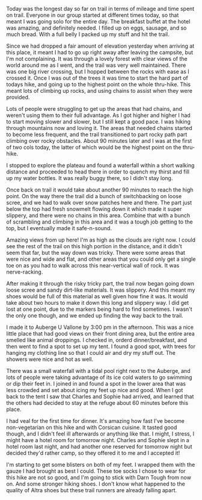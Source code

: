 Today was the longest day so far on trail in terms of mileage and time spent
on trail. Everyone in our group started at different times today, so that meant
I was going solo for the entire day. The breakfast buffet at the hotel was
amazing, and definitely needed. I filled up on eggs, sausage, and so much
bread. With a full belly I packed up my stuff and hit the trail.

Since we had dropped a fair amount of elevation yesterday when arriving at
this place, it meant I had to go up right away after leaving the campsite, but
I'm not complaining. It was through a lovely forest with clear views of the world
around me as I went, and the trail was very well maintained. There was one big
river crossing, but I hopped between the rocks with ease as I crossed it. Once
I was out of the trees it was time to start the hard part of todays hike, and
going up to the highest point on the whole thru-hike. This meant lots of
climbing up rocks, and using chains to assist when they were provided.

Lots of people were struggling to get up the areas that had chains, and weren't
using them to their full advantage. As I got higher and higher I had to start
moving slower and slower, but I still kept a good pace. I was hiking through
mountains now and loving it. The areas that needed chains started to become
less frequent, and the trail transitioned to part rocky path part climbing over
rocky obstacles. About 90 minutes later and I was at the first of two cols today,
the latter of which would be the highest point on the thru-hike.

I stopped to explore the plateau and found a waterfall within a short walking
distance and proceeded to head there in order to quench my thirst and fill up
my water bottles. It was really buggy there, so I didn't stay long.

Once back on trail it would take about another 90 minutes to reach the high
point. On the way there the trail did a bunch of switchbacking on loose scree,
and we had to walk over snow patches here and there. The part just below the top
had fresh snowmelt flowing down it which made it super slippery, and there
were no chains in this area. Combine that with a bunch of scrambling and
climbing in this area and it was a tough job getting to the top, but I eventually
made it safe-n-sound.

Amazing views from up here! I'm as high as the clouds are right now. I could see
the rest of the trail on this high portion in the distance, and it didn't seem
that far, but the way down was tricky. There were some areas that were nice and
wide and flat, and other areas that you could only get a single toe on as you
had to walk across this near-vertical wall of rock. It was nerve-racking.

After making it through the risky tricky part, the trail now began going down
loose scree and sandy dirt-like materials. It was slippery. And this meant my
shoes would be full of this material as well given how fine it was. It would
take about two hours to make it down this long and slippery way. I did get
lost at one point, due to the markers being hard to find sometimes. I wasn't the
only one though, and we ended up finding the way back to the trail.

I made it to Auberge U Vallone by 3:00 pm in the afternoon. This was a nice little
place that had good views on their front dining area, but the entire area smelled
like animal droppings. I checked in, orderd dinner/breakfast, and then went to
find a spot to set up my tent. I found a good spot, with trees for hanging my
clothing line so that I could air and dry my stuff out. The showers were nice
and hot as well.

There was a small waterfall with a tidal pool right next to the Auberge, and lots
of people were taking advantage of its ice cold waters to go swimming or dip
their feet in. I joined in and found a spot in the lower area that was less
crowded and set about icing my feet up nice and good. When I got back to the
tent I saw that Charles and Sophie had arrived, and learned that the others
had decided to stay at the refuge about 60 minutes before this place.

I had veal for the first time for dinner. It's amazing how fast I've become
non-vegetarian on this hike and with Corsican cuisine. It tasted good though,
and I didn't feel ill afterwards or anything like that. I might, I stress, I
might have a hotel room for tomorrow night. Charles and Sophie slept in a hotel
room last night, and had another one reserved for tomorrow night but decided
they'd rather camp, so they offered it to me and I accepted it!

I'm starting to get some blisters on both of my feet. I wrapped them with the
gauze I had brought as best I could. These toe socks I chose to wear for this
hike are not so good, and I'm going to stick with Darn Tough from now on. And
some stronger hiking shoes. I don't know what happened to the quality of Altra
shoes but these trail runners are already falling apart.
